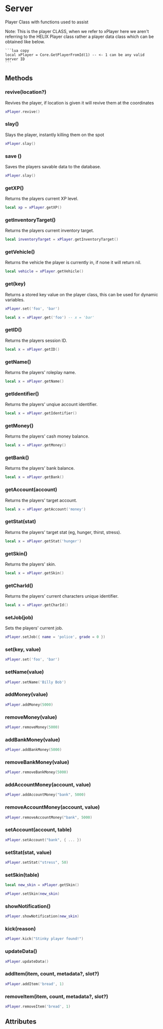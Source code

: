 
# Server
Player Class with functions used to assist


<Callout type="info" emoji="ℹ️">
    Note: This is the player CLASS, when we refer to xPlayer here we aren't referring to the HELIX Player class rather a player data class which can be obtained like below.

    ```lua copy
    local xPlayer = Core.GetPlayerFromId(1) -- <- 1 can be any valid server ID 
    ```
</Callout>


## Methods
### revive(location?)
Revives the player, if location is given it will revive them at the coordinates
```lua copy
xPlayer.revive()
```

### slay()
Slays the player, instantly killing them on the spot
```lua copy
xPlayer.slay()
```

### save ()
Saves the players savable data to the database.
```lua copy
xPlayer.slay()
```

### getXP()
Returns the players current XP level.
```lua copy
local xp = xPlayer.getXP()
```

### getInventoryTarget()
Returns the players current inventory target.
```lua copy
local inventoryTarget = xPlayer.getInventoryTarget()
```

### getVehicle()
Returns the vehicle the player is currently in, if none it will return nil.
```lua copy
local vehicle = xPlayer.getVehicle()
```

### get(key)
Returns a stored key value on the player class, this can be used for dynamic variables.
```lua copy
xPlayer.set('foo', 'bar')

local x = xPlayer.get('foo') -- x = 'bar'
```

### getID()
Returns the players session ID.
```lua copy
local x = xPlayer.getID()
```
### getName()
Returns the players' roleplay name.
```lua copy
local x = xPlayer.getName()
```

### getIdentifier()
Returns the players' unqiue account identifier.
```lua copy
local x = xPlayer.getIdentifier()
```

### getMoney()
Returns the players' cash money balance.
```lua copy
local x = xPlayer.getMoney()
```

### getBank()
Returns the players' bank balance.
```lua copy
local x = xPlayer.getBank()
```

### getAccount(account)
Returns the players' target account.
```lua copy
local x = xPlayer.getAccount('money')
```

### getStat(stat)
Returns the players' target stat (eg, hunger, thirst, stress).
```lua copy
local x = xPlayer.getStat('hunger')
```

### getSkin()
Returns the players' skin.
```lua copy
local x = xPlayer.getSkin()
```

### getCharId()
Returns the players' current characters unique identifier.
```lua copy
local x = xPlayer.getCharId()
```

### setJob(job)
Sets the players' current job.
```lua copy
xPlayer.setJob({ name = 'police', grade = 0 })
```

### set(key, value)
```lua copy
xPlayer.set('foo', 'bar')
```

### setName(value)
```lua copy
xPlayer.setName('Billy Bob')
```

### addMoney(value)
```lua copy
xPlayer.addMoney(5000)
```

### removeMoney(value)
```lua copy
xPlayer.removeMoney(5000)
```

### addBankMoney(value)
```lua copy
xPlayer.addBankMoney(5000)
```

### removeBankMoney(value)
```lua copy
xPlayer.removeBankMoney(5000)
```

### addAccountMoney(account, value)
```lua copy
xPlayer.addAccountMoney("bank", 5000)
```

### removeAccountMoney(account, value)
```lua copy
xPlayer.removeAccountMoney("bank", 5000)
```

### setAccount(account, table)
```lua copy
xPlayer.setAccount("bank", { ... })
```

### setStat(stat, value)
```lua copy
xPlayer.setStat("stress", 50)
```

### setSkin(table)
```lua copy
local new_skin = xPlayer.getSkin()

xPlayer.setSkin(new_skin)
```

### showNotification()
```lua copy
xPlayer.showNotification(new_skin)
```

### kick(reason)
```lua copy
xPlayer.kick("Stinky player found!")
```

### updateData()
```lua copy
xPlayer.updateData()
```

### addItem(item, count, metadata?, slot?)
```lua copy
xPlayer.addItem('bread', 1)
```

### removeItem(item, count, metadata?, slot?)
```lua copy
xPlayer.removeItem('bread', 1)
```

## Attributes